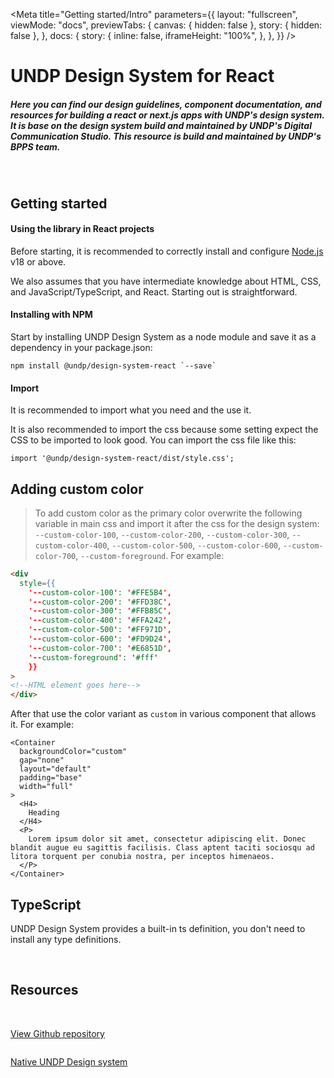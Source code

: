 
<Meta
  title="Getting started/Intro"
  parameters={{
    layout: "fullscreen",
    viewMode: "docs",
    previewTabs: {
      canvas: { hidden: false },
      story: { hidden: false },
    },
    docs: {
      story: {
        inline: false,
        iframeHeight: "100%",
      },
    },
  }}
/>

# UNDP Design System for React

##### Here you can find our design guidelines, component documentation, and resources for building a react or next.js apps with UNDP's design system. It is base on the design system build and maintained by UNDP's Digital Communication Studio. This resource is build and maintained by UNDP's BPPS team.

<br />

## Getting started

#### Using the library in React projects

Before starting, it is recommended to correctly install and configure [Node.js](https://nodejs.org/en/download) v18 or above.

We also assumes that you have intermediate knowledge about HTML, CSS, and JavaScript/TypeScript, and React. Starting out is straightforward.
      
#### Installing with NPM

Start by installing UNDP Design System as a node module and save it as a dependency in your package.json:
```
npm install @undp/design-system-react `--save`
```

#### Import

It is recommended to import what you need and the use it.

It is also recommended to import the css because some setting expect the CSS to be imported to look good. You can import the css file like this:
```
import '@undp/design-system-react/dist/style.css';
```

## Adding custom color

>To add custom color as the primary color overwrite the following variable in main css and import it after the css for the design system: `--custom-color-100`, `--custom-color-200`, `--custom-color-300`, `--custom-color-400`, `--custom-color-500`, `--custom-color-600`, `--custom-color-700`, `--custom-foreground`. For example:

```html
<div
  style={{
    '--custom-color-100': '#FFE5B4',
    '--custom-color-200': '#FFD38C',
    '--custom-color-300': '#FFB85C',
    '--custom-color-400': '#FFA242',
    '--custom-color-500': '#FF971D',
    '--custom-color-600': '#FD9D24',
    '--custom-color-700': '#E6851D',
    '--custom-foreground': '#fff'
    }}
>
<!--HTML element goes here-->
</div>

```

After that use the color variant as `custom` in various component that allows it. For example:

```tsx
<Container
  backgroundColor="custom"
  gap="none"
  layout="default"
  padding="base"
  width="full"
>
  <H4>
    Heading
  </H4>
  <P>
    Lorem ipsum dolor sit amet, consectetur adipiscing elit. Donec blandit augue eu sagittis facilisis. Class aptent taciti sociosqu ad litora torquent per conubia nostra, per inceptos himenaeos.
  </P>
</Container>
```

## TypeScript

UNDP Design System provides a built-in ts definition, you don't need to install any type definitions.

<br />

## Resources

<br />

<div className="flex github">
  <div className="flex github">
    <a href="https://github.com/undp/undp-ui-library" target="_blank" className='flex items-center gap-2 bg-primary-gray-300 p-4'>
      <img width={'32px'} src={githubLogo} alt="" />
      <P className='m-0 md:m-0'>View Github repository</P>
    </a>
  </div>
</div>

<div className="flex github">
  <div className="flex github">
    <a href="https://design.undp.org/" target="_blank" className='flex items-center gap-2 bg-primary-gray-300 p-4'>
      <img width={'32px'} src={githubLogo} alt="" />
      <P className='m-0 md:m-0'>Native UNDP Design system</P>
    </a>
  </div>
</div>
